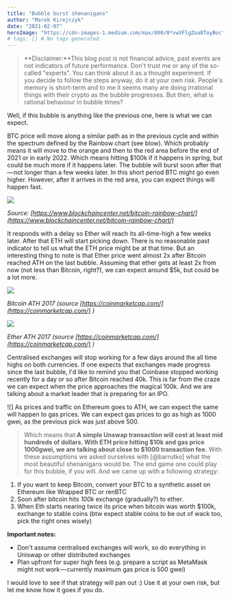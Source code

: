 ```yaml
---
title: "Bubble burst shenanigans"
author: "Marek Kirejczyk"
date: "2021-02-07"
heroImage: "https://cdn-images-1.medium.com/max/800/0*vwVFlgZoa8ToyBoc"
# tags: [] # No tags generated
---
```


> **Disclaimer:**This blog post is not financial advice, past events are not indicators of future performance. Don't trust me or any of the so-called "experts". You can think about it as a thought experiment. If you decide to follow the steps anyway, do it at your own risk.
People's memory is short-term and to me it seems many are doing irrational things with their crypto as the bubble progresses. But then, what is rational behaviour in bubble times?

Well, if this bubble is anything like the previous one, here is what we can expect.

BTC price will move along a similar path as in the previous cycle and within the spectrum defined by the Rainbow chart (see blow). Which probably means it will move to the orange and then to the red area before the end of 2021 or in early 2022. Which means hitting $100k if it happens in spring, but could be much more if it happens later. The bubble will burst soon after that — not longer than a few weeks later. In this short period BTC might go even higher. However, after it arrives in the red area, you can expect things will happen fast.

![](https://cdn-images-1.medium.com/max/800/0*vwVFlgZoa8ToyBoc)

*Source: [https://www.blockchaincenter.net/bitcoin-rainbow-chart/](https://www.blockchaincenter.net/bitcoin-rainbow-chart/)*

It responds with a delay so Ether will reach its all-time-high a few weeks later. After that ETH will start picking down. There is no reasonable past indicator to tell us what the ETH price might be at that time. But an interesting thing to note is that Ether price went almost 2x after Bitcoin reached ATH on the last bubble. Assuming that ether gets at least 2x from now (not less than Bitcoin, right?), we can expect around $5k, but could be a lot more.

![](/images/posts/1*_ajrUDexTKEPC8fX2TGdhg.png)

*Bitcoin ATH 2017 (source [https://coinmarketcap.com/](https://coinmarketcap.com/) )*

![](/images/posts/1*b2r8huJuvmwcFjCLYRbrQg.png)

*Ether ATH 2017 (source [https://coinmarketcap.com/](https://coinmarketcap.com/) )*

Centralised exchanges will stop working for a few days around the all time highs on both currencies. If one expects that exchanges made progress since the last bubble, I'd like to remind you that Coinbase stopped working recently for a day or so after Bitcoin reached 40k. This is far from the craze we can expect when the price approaches the magical 100k. And we are talking about a market leader that is preparing for an IPO.

![]
As prices and traffic on Ethereum goes to ATH, we can expect the same will happen to gas prices. We can expect gas prices to go as high as 1000 gwei, as the previous pick was just above 500.

> Which means that:**A simple Unswap transaction will cost at least mid hundreds of dollars. With ETH price hitting $10k and gas price 1000gwei, we are talking about close to $1000 transaction fee.**
With these assumptions we asked ourselves with [@barrutko]
what the most beautiful shenanigans would be. The end game one could play for this bubble, if you will. And we came up with a following strategy:

1. If you want to keep Bitcoin, convert your BTC to a synthetic asset on Ethereum like Wrapped BTC or renBTC
2. Soon after bitcoin hits *100k* exchange (gradually?) to ether.
3. When Eth starts nearing twice its price when bitcoin was worth $100k, exchange to stable coins (btw expect stable coins to be out of wack too, pick the right ones wisely)

**Important notes:**

- Don't assume centralised exchanges will work, so do everything in Uniswap or other distributed exchanges
- Plan upfront for super high fees (e.g. prepare a script as MetaMask might not work — currently maximum gas price is 500 gwei)

I would love to see if that strategy will pan out :) Use it at your own risk, but let me know how it goes if you do.